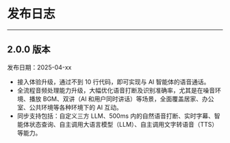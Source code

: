 # 发布日志

---

## 2.0.0 版本
发布日期：2025-04-xx

- 接入体验升级，通过不到 10 行代码，即可实现与 AI 智能体的语音通话。
- 全流程音频处理能力升级，大幅优化语音打断及识别准确率，尤其是在噪音环境、播放 BGM、双讲（AI 和用户同时讲话）等场景，全面覆盖居家、办公室、公共环境等各种环境下的 AI 互动。
- 同步支持包括：自定义三方 LLM、500ms 内的自然语音打断、实时字幕、智能体状态查询、自主调用大语言模型（LLM）、自主调用文字转语音（TTS）等能力。